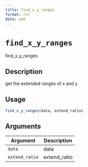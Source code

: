 ```yaml
--- 
title: find_x_y_ranges 
format: rst 
date: ymd 
--- 
```

# `find_x_y_ranges`

find_x_y_ranges


## Description

get the extended ranges of x and y


## Usage

```r
find_x_y_ranges(data, extend_ratio)
```


## Arguments

Argument      |Description
------------- |----------------
`data`     |     data
`extend_ratio`     |     extend_ratio


